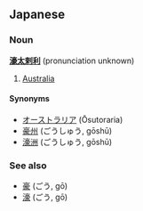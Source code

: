 ==Japanese==
===Noun===
'''[[濠]][[太]][[剌]][[利]]''' (pronunciation unknown)

# [[Australia]]

====Synonyms====
*[[オーストラリア]] (Ōsutoraria)
*[[豪州]] (ごうしゅう, gōshū)
*[[濠洲]] (ごうしゅう, gōshū)

===See also===
*[[豪]] (ごう, gō)
*[[濠]] (ごう, gō)